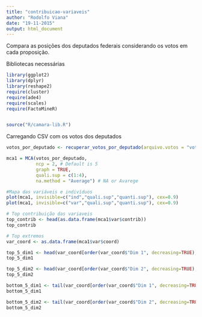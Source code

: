 ```yaml
---
title: "contribuicao-variaveis"
author: "Rodolfo Viana"
date: "19-11-2015"
output: html_document
---
```


Compara as posições dos deputados federais considerando os votos em cada proposição. 


Bibliotecas necessárias 

```r
library(ggplot2)
library(dplyr)
library(reshape2)
require(cluster)
require(ade4)
require(scales)
require(FactoMineR)


source("R/camara-lib.R")
```

Carregando CSV com os votos dos deputados

```r
votos_por_deputado <- recuperar_votos_por_deputado(arquivo.votos = "votacoes.csv",corrigir.migracoes = TRUE)

mca1 = MCA(votos_por_deputado, 
           ncp = 2, # Default is 5 
           graph = TRUE,
           quali.sup = c(1:4),
           na.method = "Average") # NA or Avarege

#Mapa das variáveis e indivíduos
plot(mca1, invisible=c("ind","quali.sup","quanti.sup"), cex=0.9)
plot(mca1, invisible=c("var","quali.sup","quanti.sup"), cex=0.9)

# Top contribuição das variaveis
top_contrib <- head(as.data.frame(mca1$var$contrib))
top_contrib

# Top extremos
var_coord <- as.data.frame(mca1$var$coord)

top_5_dim1 <- head(var_coord[order(var_coord$"Dim 1", decreasing=TRUE),], n=5)
top_5_dim1

top_5_dim2 <- head(var_coord[order(var_coord$"Dim 2", decreasing=TRUE),], n=5)
top_5_dim2

bottom_5_dim1 <- tail(var_coord[order(var_coord$"Dim 1", decreasing=TRUE),], n=5)
bottom_5_dim1

bottom_5_dim2 <- tail(var_coord[order(var_coord$"Dim 2", decreasing=TRUE),], n=5)
bottom_5_dim2
```
